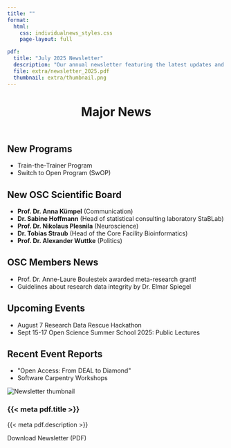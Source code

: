 ```yaml
---
title: ""
format: 
  html:
    css: individualnews_styles.css
    page-layout: full

pdf:
  title: "July 2025 Newsletter"
  description: "Our annual newsletter featuring the latest updates and achievements."
  file: extra/newsletter_2025.pdf
  thumbnail: extra/thumbnail.png
---
```


<link rel="stylesheet" href="https://cdnjs.cloudflare.com/ajax/libs/font-awesome/6.4.2/css/all.min.css">
<link rel="stylesheet" href="https://cdn.jsdelivr.net/npm/bootstrap-icons@1.11.0/font/bootstrap-icons.css">

```{=html}
<div class="newsletter-container">
  <header class="newsletter-header">
    <h1><i class="fa-solid fa-newspaper"></i> Major News</h1>
  </header>

  <div class="content-grid">
    <section class="news-section">
      <h2><i class="fa-solid fa-plus-circle"></i> New Programs</h2>
      <ul class="news-list">
        <li>Train-the-Trainer Program</li>
        <li>Switch to Open Program (SwOP)</li>
      </ul>
    </section>

    <section class="news-section">
      <h2><i class="fa-solid fa-users"></i> New OSC Scientific Board</h2>
      <ul class="board-list">
        <li><strong>Prof. Dr. Anna Kümpel</strong> (Communication)</li>
        <li><strong>Dr. Sabine Hoffmann</strong> (Head of statistical consulting laboratory StaBLab)</li>
        <li><strong>Prof. Dr. Nikolaus Plesnila</strong> (Neuroscience)</li>
        <li><strong>Dr. Tobias Straub</strong> (Head of the Core Facility Bioinformatics)</li>
        <li><strong>Prof. Dr. Alexander Wuttke</strong> (Politics)</li>
      </ul>
    </section>

    <section class="news-section">
      <h2><i class="fa-solid fa-trophy"></i> OSC Members News</h2>
      <ul class="news-list">
        <li>Prof. Dr. Anne-Laure Boulesteix awarded meta-research grant!</li>
        <li>Guidelines about research data integrity by Dr. Elmar Spiegel</li>
      </ul>
    </section>

    <section class="news-section">
      <h2><i class="fa-solid fa-calendar-days"></i> Upcoming Events</h2>
      <ul class="events-list">
        <li><span class="event-date">August 7</span> Research Data Rescue Hackathon</li>
        <li><span class="event-date">Sept 15-17</span> Open Science Summer School 2025: Public Lectures</li>
      </ul>
    </section>

    <section class="news-section">
      <h2><i class="fa-solid fa-clock-rotate-left"></i> Recent Event Reports</h2>
      <ul class="news-list">
        <li>"Open Access: From DEAL to Diamond"</li>
        <li>Software Carpentry Workshops</li>
      </ul>
    </section>
  </div>

  <div class="download-section">
    <div class="card card-news">
      <a href="{{< meta pdf.file >}}" class="stretched-link" aria-label="Download {{< meta pdf.title >}}"></a>
      <div class="card-body">
        <img src="{{< meta pdf.thumbnail >}}" class="card-thumbnail" alt="Newsletter thumbnail">
        <h3 class="card-title">{{< meta pdf.title >}}</h3>
        <p class="card-text">{{< meta pdf.description >}}</p>
      </div>
      <div class="card-footer">
        <span class="btn-primary">
          <i class="bi bi-download me-2"></i>Download Newsletter (PDF)
        </span>
      </div>
    </div>
  </div>
</div>
```